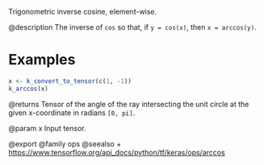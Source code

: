 Trigonometric inverse cosine, element-wise.

@description
The inverse of `cos` so that, if `y = cos(x)`, then `x = arccos(y)`.

# Examples
```r
x <- k_convert_to_tensor(c(1, -1))
k_arccos(x)
```

@returns
Tensor of the angle of the ray intersecting the unit circle at the given
x-coordinate in radians `[0, pi]`.

@param x Input tensor.

@export
@family ops
@seealso
+ <https://www.tensorflow.org/api_docs/python/tf/keras/ops/arccos>
